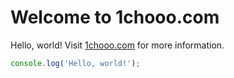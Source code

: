 # Welcome to 1chooo.com
 
Hello, world! Visit [1chooo.com](https://1chooo.com) for more information.

```ts
console.log('Hello, world!');
```
